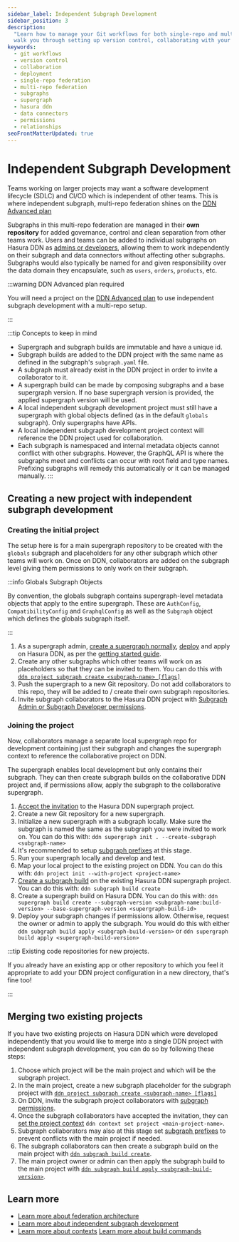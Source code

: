 ```yaml
---
sidebar_label: Independent Subgraph Development
sidebar_position: 3
description:
  "Learn how to manage your Git workflows for both single-repo and multi-repo federation in Hasura DDN. This guide will
  walk you through setting up version control, collaborating with your team, and deploying your supergraph."
keywords:
  - git workflows
  - version control
  - collaboration
  - deployment
  - single-repo federation
  - multi-repo federation
  - subgraphs
  - supergraph
  - hasura ddn
  - data connectors
  - permissions
  - relationships
seoFrontMatterUpdated: true
---
```



# Independent Subgraph Development

Teams working on larger projects may want a software development lifecycle (SDLC) and CI/CD which is independent of
other teams. This is where independent subgraph, multi-repo federation shines on the
[DDN Advanced plan](https://hasura.io/pricing)

Subgraphs in this multi-repo federation are managed in their **own repository** for added governance, control and clean
separation from other teams work. Users and teams can be added to individual subgraphs on Hasura DDN as
[admins or developers](/project-configuration/project-management/manage-collaborators.mdx), allowing them to work
independently on their subgraph and data connectors without affecting other subgraphs. Subgraphs would also typically be
named for and given responsibility over the data domain they encapsulate, such as `users`, `orders`, `products`, etc.

:::warning DDN Advanced plan required

You will need a project on the [DDN Advanced plan](https://hasura.io/pricing) to use independent subgraph development
with a multi-repo setup.

:::

:::tip Concepts to keep in mind

- Supergraph and subgraph builds are immutable and have a unique id.
- Subgraph builds are added to the DDN project with the same name as defined in the subgraph's `subgraph.yaml` file.
- A subgraph must already exist in the DDN project in order to invite a collaborator to it.
- A supergraph build can be made by composing subgraphs and a base supergraph version. If no base supergraph version is
  provided, the applied supergraph version will be used.
- A local independent subgraph development project must still have a supergraph with global objects defined (as in the
  default `globals` subgraph). Only supergraphs have APIs.
- A local independent subgraph development project context will reference the DDN project used for collaboration.
- Each subgraph is namespaced and internal metadata objects cannot conflict with other subgraphs. However, the GraphQL
  API is where the subgraphs meet and conflicts can occur with root field and type names. Prefixing subgraphs will
  remedy this automatically or it can be managed manually. :::

## Creating a new project with independent subgraph development

<Thumbnail src="/img/federation/independent-subgraph-development.png" alt="Independent Subgraph Development" />

### Creating the initial project

The setup here is for a main supergraph repository to be created with the `globals` subgraph and placeholders for any
other subgraph which other teams will work on. Once on DDN, collaborators are added on the subgraph level giving them
permissions to only work on their subgraph.

:::info Globals Subgraph Objects

By convention, the globals subgraph contains supergraph-level metadata objects that apply to the entire supergraph.
These are `AuthConfig`, `CompatibilityConfig` and `GraphqlConfig` as well as the `Subgraph` object which defines the
globals subgraph itself.

:::

1. As a supergraph admin, [create a supergraph normally](/quickstart.mdx),
   [deploy](/deployment/hasura-ddn/tutorial/index.mdx) and apply on Hasura DDN, as per the
   [getting started guide](/quickstart.mdx).
2. Create any other subgraphs which other teams will work on as placeholders so that they can be invited to them. You
   can do this with [`ddn project subgraph create <subgraph-name> [flags]`](/cli/commands/ddn_subgraph_add.mdx)
3. Push the supergraph to a new Git repository. Do not add collaborators to this repo, they will be added to / create
   their own subgraph repositories.
4. Invite subgraph collaborators to the Hasura DDN project with
   [Subgraph Admin or Subgraph Developer permissions](/project-configuration/project-management/manage-collaborators.mdx).

### Joining the project

Now, collaborators manage a separate local supergraph repo for development containing just their subgraph and changes
the supergraph context to reference the collaborative project on DDN.

The supergraph enables local development but only contains their subgraph. They can then create subgraph builds on the
collaborative DDN project and, if permissions allow, apply the subgraph to the collaborative supergraph.

1. [Accept the invitation](/project-configuration/project-management/manage-collaborators.mdx) to the Hasura DDN
   supergraph project.
2. Create a new Git repository for a new supergraph.
3. Initialize a new supergraph with a subgraph locally. Make sure the subgraph is named the same as the subgraph you
   were invited to work on. You can do this with: `ddn supergraph init . --create-subgraph <subgraph-name>`
4. It's recommended to setup [subgraph prefixes](/federation/subgraph-prefixing.mdx) at this stage.
5. Run your supergraph locally and develop and test.
6. Map your local project to the existing project on DDN. You can do this with:
   `ddn project init --with-project <project-name>`
7. [Create a subgraph build](/cli/commands/ddn_subgraph_build_create.mdx) on the existing Hasura DDN supergraph project.
   You can do this with: `ddn subgraph build create`
8. Create a supergraph build on Hasura DDN. You can do this with:
   `ddn supergraph build create --subgraph-version <subgraph-name:build-version> --base-supergraph-version <supergraph-build-id>`
9. Deploy your subgraph changes if permissions allow. Otherwise, request the owner or admin to apply the subgraph. You
   would do this with either `ddn subgraph build apply <subgraph-build-version>` or
   `ddn supergraph build apply <supergraph-build-version>`

:::tip Existing code repositories for new projects.

If you already have an existing app or other repository to which you feel it appropriate to add your DDN project
configuration in a new directory, that's fine too!

:::

## Merging two existing projects

If you have two existing projects on Hasura DDN which were developed independently that you would like to merge into a
single DDN project with independent subgraph development, you can do so by following these steps:

1. Choose which project will be the main project and which will be the subgraph project.
2. In the main project, create a new subgraph placeholder for the subgraph project with
   [`ddn project subgraph create <subgraph-name> [flags]`](/cli/commands/ddn_subgraph_add.mdx)
3. On DDN, invite the subgraph project collaborators with
   [subgraph permissions](/project-configuration/project-management/manage-collaborators.mdx).
4. Once the subgraph collaborators have accepted the invitation, they can
   [set the project context](/project-configuration/overview.mdx) `ddn context set project <main-project-name>`.
5. Subgraph collaborators may also at this stage set [subgraph prefixes](/federation/subgraph-prefixing.mdx) to prevent
   conflicts with the main project if needed.
6. The subgraph collaborators can then create a subgraph build on the main project with
   [`ddn subgraph build create`](/cli/commands/ddn_subgraph_build_create.mdx).
7. The main project owner or admin can then apply the subgraph build to the main project with
   [`ddn subgraph build apply <subgraph-build-version>`](/cli/commands/ddn_subgraph_build_apply.mdx).

## Learn more

- [Learn more about federation architecture](/federation/architecture.mdx)
- [Learn more about independent subgraph development](/federation/independent-subgraph-development.mdx)
- [Learn more about contexts](/project-configuration/overview.mdx)
  [Learn more about build commands](/federation/build-commands.mdx)
